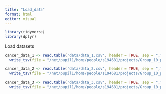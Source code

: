 ```yaml
---
title: "Load_data"
format: html
editor: visual
---
```


```r
library(tidyverse)
library(dplyr)
```

Load datasets

```r
cancer_data_1 <- read.table('data/data_1.csv', header = TRUE, sep = ",", quote = "", check.names = FALSE) |> 
  write_tsv(file = "/net/pupil1/home/people/s194681/projects/Group_10_project/data/01_dat_load_1.tsv")

cancer_data_2 <- read.table('data/data_2.csv', header = TRUE, sep = ",", quote = "", check.names = FALSE) |> 
  write_tsv(file = "/net/pupil1/home/people/s194681/projects/Group_10_project/data/01_dat_load_2.tsv")

cancer_data_3 <- read.table('data/data_3.csv', header = TRUE, sep = ",", quote = "", check.names = FALSE) |> 
  write_tsv(file = "/net/pupil1/home/people/s194681/projects/Group_10_project/data/01_dat_load_3.tsv")


```

